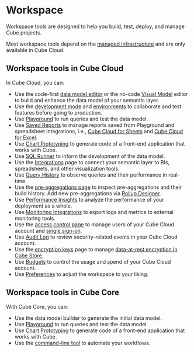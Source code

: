 # Workspace

Workspace tools are designed to help you build, test, deploy, and manage
Cube projects.

<SuccessBox>

Most workspace tools depend on the [managed infrastructure][ref-infrastructure]
and are only available in Cube Cloud.

</SuccessBox>

## Workspace tools in Cube Cloud

In Cube Cloud, you can:

- Use the code-first [data model editor][ref-data-model] or the no-code [Visual Model][ref-visual-model]
editor to build and enhance the data model of your semantic layer.
- Use the [development mode][ref-dev-mode] and [environments][ref-environments] to
collaborate and test features before going to production.
- Use [Playground][ref-playground] to run queries and test the data model.
- Use [Saved Reports][ref-saved-reports] to manage reports saved from Playground and
spreadsheet integrations, i.e., [Cube Cloud for Sheets][ref-sheets-integration] and
[Cube Cloud for Excel][ref-excel-integration].
- Use [Chart Prototyping][ref-vizard] to generate code of a front-end
  application that works with Cube.
- Use [SQL Runner][ref-sql-runner] to inform the development of the data
  model.
- Use the [Integrations][ref-integrations] page to connect your semantic layer
to BIs, spreadsheets, and other visualization tools.
- Use [Query History][ref-query-history] to observe queries and their
  performance in real-time.
- Use the [pre-aggregations page][ref-pre-aggs] to inspect pre-aggregations
  and their build history. Add new pre-aggregations via [Rollup Designer][ref-rollup-designer].
- Use [Performance Insights][ref-perf-insights] to analyze the performance
  of your deployment as a whole.
- Use [Monitoring Integrations][ref-monitoring-integrations] to export logs and
metrics to external monitoring tools.
- Use the [access control page][ref-access-control] to manage users of your
  Cube Cloud account and [single sign-on][ref-sso].
- Use [Audit Log][ref-audit-log] to review security-related events in your
Cube Cloud account.
- Use the [encryption keys][ref-encryption-keys] page to manage [data-at-rest
encryption in Cube Store][ref-cube-store-encryption].
- Use [Budgets][ref-budgets] to control the usage and spend of your Cube
  Cloud account.
- Use [Preferences][ref-prefs] to adjust the workspace to your liking.

## Workspace tools in Cube Core

With Cube Core, you can:

- Use the data model builder to generate the initial data model.
- Use [Playground][ref-playground] to run queries and test the data model.
- Use [Chart Prototyping][ref-vizard] to generate code of a front-end
  application that works with Cube.
- Use the [command-line tool][ref-cli] to automate your workflows.

[ref-infrastructure]: /product/deployment/cloud
[ref-data-model]: /product/workspace/data-model
[ref-rollup-designer]: /product/workspace/rollup-designer
[ref-dev-mode]: /product/workspace/dev-mode
[ref-environments]: /product/workspace/environments
[ref-sql-runner]: /product/workspace/sql-runner
[ref-playground]: /product/workspace/playground
[ref-vizard]: /product/workspace/vizard
[ref-integrations]: /product/workspace/integrations
[ref-query-history]: /product/workspace/query-history
[ref-pre-aggs]: /product/workspace/pre-aggregations
[ref-perf-insights]: /product/workspace/performance
[ref-monitoring-integrations]: /product/workspace/monitoring
[ref-access-control]: /product/workspace/access-control
[ref-sso]: /product/workspace/sso
[ref-audit-log]: /product/workspace/audit-log
[ref-budgets]: /product/workspace/budgets
[ref-prefs]: /product/workspace/preferences
[ref-cli]: /product/workspace/cli
[ref-encryption-keys]: /product/workspace/encryption-keys
[ref-cube-store-encryption]: /product/caching/running-in-production#data-at-rest-encryption
[ref-visual-model]: /product/workspace/visual-model
[ref-saved-reports]: /product/workspace/saved-reports
[ref-sheets-integration]: /product/apis-integrations/google-sheets
[ref-excel-integration]: /product/apis-integrations/excel